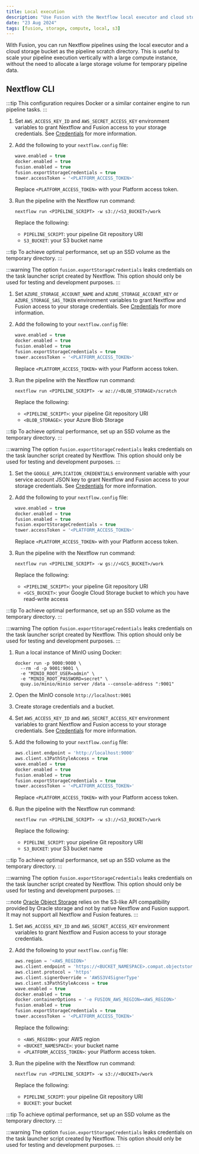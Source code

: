 ```yaml
---
title: Local execution
description: "Use Fusion with the Nextflow local executor and cloud storage"
date: "23 Aug 2024"
tags: [fusion, storage, compute, local, s3]
---
```



With Fusion, you can run Nextflow pipelines using the local executor and a cloud storage bucket as the pipeline scratch directory. This
is useful to scale your pipeline execution vertically with a large compute instance, without the need to allocate
a large storage volume for temporary pipeline data.

## Nextflow CLI

:::tip
This configuration requires Docker or a similar container engine to run pipeline tasks.
:::

<Tabs>
<TabItem value="AWS S3" label="AWS S3" default>

  1. Set `AWS_ACCESS_KEY_ID` and `AWS_SECRET_ACCESS_KEY` environment variables to grant Nextflow and Fusion access to your storage credentials. See [Credentials](https://www.nextflow.io/docs/latest/google.html#credentials) for more information.

  1. Add the following to your `nextflow.config` file:

      ```groovy
      wave.enabled = true
      docker.enabled = true
      fusion.enabled = true
      fusion.exportStorageCredentials = true
      tower.accessToken = '<PLATFORM_ACCESS_TOKEN>'
      ```

      Replace `<PLATFORM_ACCESS_TOKEN>` with your Platform access token.

  1. Run the pipeline with the Nextflow run command:

      ```
      nextflow run <PIPELINE_SCRIPT> -w s3://<S3_BUCKET>/work
      ```

      Replace the following:
      - `PIPELINE_SCRIPT`: your pipeline Git repository URI
      - `S3_BUCKET`: your S3 bucket name

  :::tip
  To achieve optimal performance, set up an SSD volume as the temporary directory.
  :::

  :::warning
  The option `fusion.exportStorageCredentials` leaks credentials on the task launcher script created by Nextflow.
  This option should only be used for testing and development purposes.
  :::

</TabItem>
<TabItem value="Azure Blob Storage" label="Azure Blob Storage" default>

  1. Set `AZURE_STORAGE_ACCOUNT_NAME` and `AZURE_STORAGE_ACCOUNT_KEY` or `AZURE_STORAGE_SAS_TOKEN` environment variables to grant Nextflow and Fusion access to your storage credentials. See [Credentials](https://www.nextflow.io/docs/latest/google.html#credentials) for more information.

  1. Add the following to your `nextflow.config` file:

      ```groovy
      wave.enabled = true
      docker.enabled = true
      fusion.enabled = true
      fusion.exportStorageCredentials = true
      tower.accessToken = '<PLATFORM_ACCESS_TOKEN>'
      ```

      Replace `<PLATFORM_ACCESS_TOKEN>` with your Platform access token.

  1. Run the pipeline with the Nextflow run command:

      ```
      nextflow run <PIPELINE_SCRIPT> -w az://<BLOB_STORAGE>/scratch
      ```

      Replace the following:
      - `<PIPELINE_SCRIPT>`: your pipeline Git repository URI
      - `<BLOB_STORAGE>`: your Azure Blob Storage

  :::tip
  To achieve optimal performance, set up an SSD volume as the temporary directory.
  :::

  :::warning
  The option `fusion.exportStorageCredentials` leaks credentials on the task launcher script created by Nextflow.
  This option should only be used for testing and development purposes.
  :::

</TabItem>
<TabItem value="Google Cloud Storage" label="Google Cloud Storage" default>

  1. Set the `GOOGLE_APPLICATION_CREDENTIALS` environment variable with your service account JSON key to grant Nextflow and Fusion access to your storage credentials. See [Credentials](https://www.nextflow.io/docs/latest/google.html#credentials) for more information.

  1. Add the following to your `nextflow.config` file:

      ```groovy
      wave.enabled = true
      docker.enabled = true
      fusion.enabled = true
      fusion.exportStorageCredentials = true
      tower.accessToken = '<PLATFORM_ACCESS_TOKEN>'
      ```

      Replace `<PLATFORM_ACCESS_TOKEN>` with your Platform access token.

  1. Run the pipeline with the Nextflow run command:

      ```
      nextflow run <PIPELINE_SCRIPT> -w gs://<GCS_BUCKET>/work
      ```

      Replace the following:
      - `<PIPELINE_SCRIPT>`: your pipeline Git repository URI
      - `<GCS_BUCKET>`: your Google Cloud Storage bucket to which you have read-write access


  :::tip
  To achieve optimal performance, set up an SSD volume as the temporary directory.
  :::

  :::warning
  The option `fusion.exportStorageCredentials` leaks credentials on the task launcher script created by Nextflow.
  This option should only be used for testing and development purposes.
  :::

</TabItem>
<TabItem value="MinIO" label="MinIO" default>

  1. Run a local instance of MinIO using Docker:

      ```
      docker run -p 9000:9000 \
        --rm -d -p 9001:9001 \
        -e "MINIO_ROOT_USER=admin" \
        -e "MINIO_ROOT_PASSWORD=secret" \
        quay.io/minio/minio server /data --console-address ":9001"
      ```

  1. Open the MinIO console `http://localhost:9001`

  1. Create storage credentials and a bucket.

  1. Set `AWS_ACCESS_KEY_ID` and `AWS_SECRET_ACCESS_KEY` environment variables to grant Nextflow and Fusion access to your storage credentials. See [Credentials](https://www.nextflow.io/docs/latest/google.html#credentials) for more information.

  1. Add the following to your `nextflow.config` file:

      ```groovy
      aws.client.endpoint = 'http://localhost:9000'
      aws.client.s3PathStyleAccess = true
      wave.enabled = true
      docker.enabled = true
      fusion.enabled = true
      fusion.exportStorageCredentials = true
      tower.accessToken = '<PLATFORM_ACCESS_TOKEN>'
      ```

      Replace `<PLATFORM_ACCESS_TOKEN>` with your Platform access token.

  1. Run the pipeline with the Nextflow run command:

      ```
      nextflow run <PIPELINE_SCRIPT> -w s3://<S3_BUCKET>/work
      ```

      Replace the following:
      - `PIPELINE_SCRIPT`: your pipeline Git repository URI
      - `S3_BUCKET`: your S3 bucket name


  :::tip
  To achieve optimal performance, set up an SSD volume as the temporary directory.
  :::

  :::warning
  The option `fusion.exportStorageCredentials` leaks credentials on the task launcher script created by Nextflow.
  This option should only be used for testing and development purposes.
  :::

</TabItem>
<TabItem value="Oracle Object Storage" label="Oracle Object Storage" default>

  :::note
  [Oracle Object Storage](https://www.oracle.com/cloud/storage/object-storage/) relies on the S3-like API compatibility provided by Oracle storage and not by native Nextflow and Fusion support.
  It may not support all Nextflow and Fusion features.
  :::

  1. Set `AWS_ACCESS_KEY_ID` and `AWS_SECRET_ACCESS_KEY` environment variables to grant Nextflow and Fusion access to your storage credentials.

  1. Add the following to your `nextflow.config` file:

      ```groovy
      aws.region = '<AWS_REGION>'
      aws.client.endpoint = 'https://<BUCKET_NAMESPACE>.compat.objectstorage.<AWS_REGION>.oraclecloud.com'
      aws.client.protocol = 'https'
      aws.client.signerOverride = 'AWSS3V4SignerType'
      aws.client.s3PathStyleAccess = true
      wave.enabled = true
      docker.enabled = true
      docker.containerOptions = '-e FUSION_AWS_REGION=<AWS_REGION>'
      fusion.enabled = true
      fusion.exportStorageCredentials = true
      tower.accessToken = '<PLATFORM_ACCESS_TOKEN>'
      ```

      Replace the following:
      - `<AWS_REGION>`: your AWS region
      - `<BUCKET_NAMESPACE>`: your bucket name
      - `<PLATFORM_ACCESS_TOKEN>`: your Platform access token.

  1. Run the pipeline with the Nextflow run command:

      ```
      nextflow run <PIPELINE_SCRIPT> -w s3://<BUCKET>/work
      ```

      Replace the following:
      - `PIPELINE_SCRIPT`: your pipeline Git repository URI
      - `BUCKET`: your bucket

  :::tip
  To achieve optimal performance, set up an SSD volume as the temporary directory.
  :::

  :::warning
  The option `fusion.exportStorageCredentials` leaks credentials on the task launcher script created by Nextflow.
  This option should only be used for testing and development purposes.
  :::

</TabItem>
</Tabs>